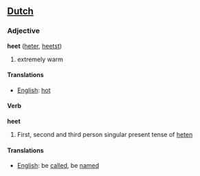 ==[[Dutch]]==
===Adjective===

'''heet''' ([[heter]], [[heetst]])

# extremely warm

====Translations====
*[[English]]: [[hot]]

====Verb====

'''heet'''

# First, second and third person singular present tense of [[heten]]

====Translations====
*[[English]]: be [[called]], be [[named]]